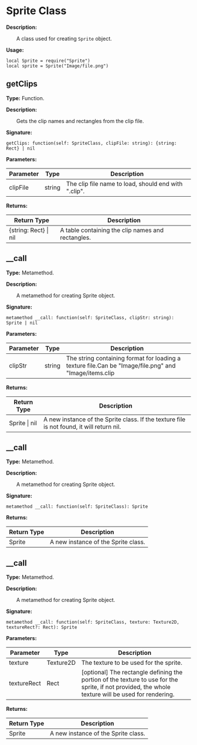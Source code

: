 
# Sprite Class

**Description:**

&emsp;&emsp;A class used for creating `Sprite` object.

**Usage:**
```tl
local Sprite = require("Sprite")
local sprite = Sprite("Image/file.png")
```

## getClips

**Type:** Function.

**Description:**

&emsp;&emsp;Gets the clip names and rectangles from the clip file.

**Signature:**
```tl
getClips: function(self: SpriteClass, clipFile: string): {string: Rect} | nil
```

**Parameters:**

| Parameter | Type | Description |
| --- | --- | --- |
| clipFile | string | The clip file name to load, should end with ".clip". |

**Returns:**

| Return Type | Description |
| --- | --- |
| \{string: Rect} \| nil | A table containing the clip names and rectangles. |

## __call

**Type:** Metamethod.

**Description:**

&emsp;&emsp;A metamethod for creating Sprite object.

**Signature:**
```tl
metamethod __call: function(self: SpriteClass, clipStr: string): Sprite | nil
```

**Parameters:**

| Parameter | Type | Description |
| --- | --- | --- |
| clipStr | string | The string containing format for loading a texture file.Can be "Image/file.png" and "Image/items.clip|itemA". Supports image file format: jpg, png, dds, pvr, ktx. |

**Returns:**

| Return Type | Description |
| --- | --- |
| Sprite \| nil | A new instance of the Sprite class. If the texture file is not found, it will return nil. |

## __call

**Type:** Metamethod.

**Description:**

&emsp;&emsp;A metamethod for creating Sprite object.

**Signature:**
```tl
metamethod __call: function(self: SpriteClass): Sprite
```

**Returns:**

| Return Type | Description |
| --- | --- |
| Sprite | A new instance of the Sprite class. |

## __call

**Type:** Metamethod.

**Description:**

&emsp;&emsp;A metamethod for creating Sprite object.

**Signature:**
```tl
metamethod __call: function(self: SpriteClass, texture: Texture2D, textureRect?: Rect): Sprite
```

**Parameters:**

| Parameter | Type | Description |
| --- | --- | --- |
| texture | Texture2D | The texture to be used for the sprite. |
| textureRect | Rect | [optional] The rectangle defining the portion of the texture to use for the sprite, if not provided, the whole texture will be used for rendering. |

**Returns:**

| Return Type | Description |
| --- | --- |
| Sprite | A new instance of the Sprite class. |
